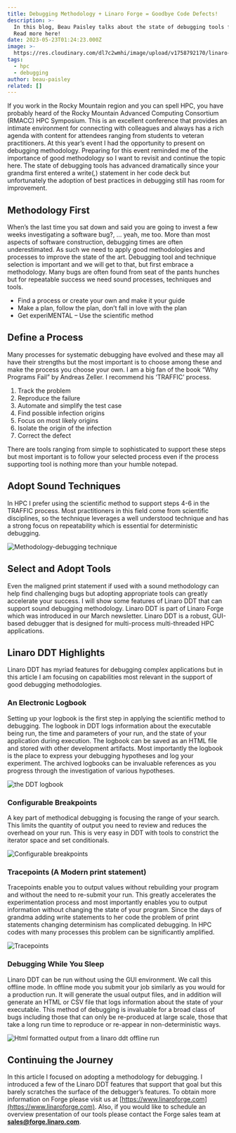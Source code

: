 ```yaml
---
title: Debugging Methodology + Linaro Forge = Goodbye Code Defects!
description: >-
  In this blog, Beau Paisley talks about the state of debugging tools for HPC.
  Read more here!
date: 2023-05-23T01:24:23.000Z
image: >-
  https://res.cloudinary.com/dl7c2wmhi/image/upload/v1758792170/linaro-website/images/blog/Banner_Toolchain
tags:
  - hpc
  - debugging
author: beau-paisley
related: []
---
```


If you work in the Rocky Mountain region and you can spell HPC, you have probably heard of the Rocky Mountain Advanced Computing Consortium (RMACC) HPC Symposium.   This is an excellent conference that provides an intimate environment for connecting with colleagues and always has a rich agenda with content for attendees ranging from students to veteran practitioners.   At this year’s event I had the opportunity to present on debugging methodology.   Preparing for this event reminded me of the importance of good methodology so I want to revisit and continue the topic here.   The state of debugging tools has advanced dramatically since your grandma first entered a write(*,*) statement in her code deck but unfortunately the adoption of best practices in debugging still has room for improvement.

## Methodology First

When’s the last time you sat down and said you are going to invest a few weeks investigating a software bug?, … yeah, me too.  More than most aspects of software construction, debugging times are often underestimated.  As such we need to apply good methodologies and processes to improve the state of the art.  Debugging tool and technique selection is important and we will get to that, but first embrace a methodology.  Many bugs are often found from seat of the pants hunches but for repeatable success we need sound processes, techniques and tools.

* Find a process or create your own and make it your guide
* Make a plan, follow the plan, don’t fall in love with the plan
* Get experiMENTAL  – Use the scientific method

## Define a Process

Many processes for systematic debugging have evolved and these may all have their strengths but the most important is to choose among these and make the process you choose your own.   I am a big fan of the book “Why Programs Fail” by Andreas Zeller.  I recommend his ‘TRAFFIC’ process.

1. Track the problem
2. Reproduce the failure
3. Automate and simplify the test case
4. Find possible infection origins
5. Focus on most likely origins
6. Isolate the origin of the infection
7. Correct the defect

There are tools ranging from simple to sophisticated to support these steps but most important is to follow your selected process even if the process supporting tool is nothing more than your humble notepad.

## Adopt Sound Techniques

In HPC I prefer using the scientific method to support steps 4-6 in the TRAFFIC process.   Most practitioners in this field come from scientific disciplines, so the technique leverages a well understood technique and has a strong focus on repeatability which is essential for deterministic debugging.

![Methodology-debugging technique](/linaro-website/images/blog/methodology-debugging-technique)

## Select and Adopt Tools

Even the maligned print statement if used with a sound methodology can help find challenging bugs but adopting appropriate tools can greatly accelerate your success.   I will show some features of Linaro DDT that can support sound debugging methodology.   Linaro DDT is part of Linaro Forge which was introduced in our March newsletter.   Linaro DDT is a robust, GUI-based debugger that is designed for multi-process multi-threaded HPC applications.

## Linaro DDT Highlights

Linaro DDT has myriad features for debugging complex applications but in this article I am focusing on capabilities most relevant in the support of good debugging methodologies.

### An Electronic Logbook

Setting up your logbook is the first step in applying the scientific method to debugging.  The logbook in DDT logs information about the executable being run, the time and parameters of your run, and the state of your application during execution.   The logbook can be saved as an HTML file and stored with other development artifacts.    Most importantly the logbook is the place to express your debugging hypotheses and log your experiment.  The archived logbooks can be invaluable references as you progress through the investigation of various hypotheses.

![the DDT logbook](/linaro-website/images/blog/the-ddt-logbook)

### Configurable Breakpoints

A key part of methodical debugging is focusing the range of your search.  This limits the quantity of output you need to review and reduces the overhead on your run.  This is very easy in DDT with tools to constrict the iterator space and set conditionals.

![Configurable breakpoints](/linaro-website/images/blog/configurable-breakpoints)

### Tracepoints (A Modern print statement)

Tracepoints enable you to output values without rebuilding your program and without the need to re-submit your run.   This greatly accelerates the experimentation process and most importantly enables you to output information without changing the state of your program.  Since the days of grandma adding write statements to her code the problem of print statements changing determinism has complicated debugging.   In HPC codes with many processes this problem can be significantly amplified.

![Tracepoints](/linaro-website/images/blog/tracepoints)

### Debugging While You Sleep

Linaro DDT can be run without using the GUI environment.  We call this offline mode.   In offline mode you submit your job similarly as you would for a production run.  It will generate the usual output files, and in addition will generate an HTML or CSV file that logs information about the state of your executable.   This method of debugging is invaluable for a broad class of bugs including those that can only be re-produced at large scale,  those that take a long run time to reproduce or re-appear in non-deterministic ways.

![Html formatted output from a linaro ddt offline run](/linaro-website/images/blog/html-formatted-output-from-a-linaro-ddt-offline-run)

## Continuing the Journey

In this article I focused on adopting a methodology for debugging.   I  introduced a few of the Linaro DDT features that support that goal but this barely scratches the surface of the debugger’s features.  To obtain more information on Forge please visit us at [https://www.linaroforge.com](https://www.linaroforge.com).   Also, if you would like to schedule an overview presentation of our tools please contact the Forge sales team at **sales@forge.linaro.com**.
